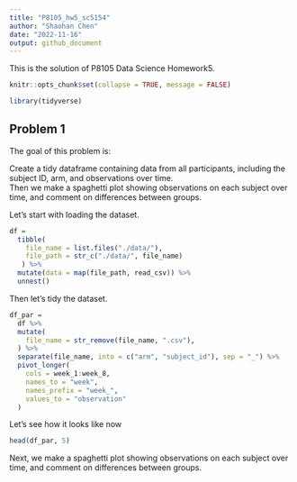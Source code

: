 ```yaml
---
title: "P8105_hw5_sc5154"
author: "Shaohan Chen"
date: "2022-11-16"
output: github_document
---
```


This is the solution of P8105 Data Science Homework5.

```r
knitr::opts_chunk$set(collapse = TRUE, message = FALSE)
```

```r
library(tidyverse)
```

## Problem 1

The goal of this problem is:

Create a tidy dataframe containing data from all participants, including the subject ID, arm, and observations over time.  
Then we make a spaghetti plot showing observations on each subject over time, and comment on differences between groups.

Let's start with loading the dataset.

```r
df = 
  tibble(
    file_name = list.files("./data/"),
    file_path = str_c("./data/", file_name)
   ) %>%
  mutate(data = map(file_path, read_csv)) %>%
  unnest()
```

Then let's tidy the dataset.

```r
df_par = 
  df %>%
  mutate(
    file_name = str_remove(file_name, ".csv"),
  ) %>%
  separate(file_name, into = c("arm", "subject_id"), sep = "_") %>%
  pivot_longer(
    cols = week_1:week_8,
    names_to = "week",
    names_prefix = "week_",
    values_to = "observation"
  )
```

Let's see how it looks like now
```r
head(df_par, 5)
```

Next, we make a spaghetti plot showing observations on each subject over time, and comment on differences between groups.

```r

```

